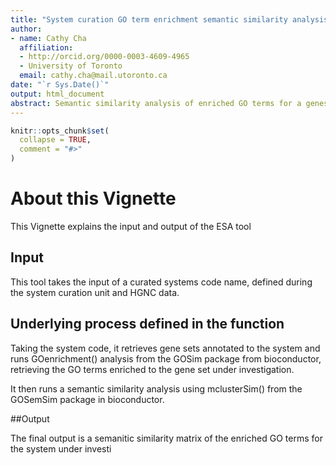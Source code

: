 ```yaml
---
title: "System curation GO term enrichment semantic similarity analysis"
author:
- name: Cathy Cha
  affiliation: 
  - http://orcid.org/0000-0003-4609-4965
  - University of Toronto
  email: cathy.cha@mail.utoronto.ca
date: "`r Sys.Date()`"
output: html_document
abstract: Semantic similarity analysis of enriched GO terms for a geneset obtained from system curation 
---
```


```r
knitr::opts_chunk$set(
  collapse = TRUE,
  comment = "#>"
)
```

# About this Vignette

This Vignette explains the input and output of the ESA tool 

## Input 

This tool takes the input of a curated systems code name, defined during the system curation unit and HGNC data. 

## Underlying process defined in the function 

Taking the system code, it retrieves gene sets annotated to the system and runs GOenrichment() analysis from the GOSim package from bioconductor, retrieving the GO terms enriched to the gene set under investigation. 

It then runs a semantic similarity analysis using mclusterSim() from the GOSemSim package in bioconductor.

##Output 

The final output is a semanitic similarity matrix of the enriched GO terms for the system under investi



<!-- End -->

